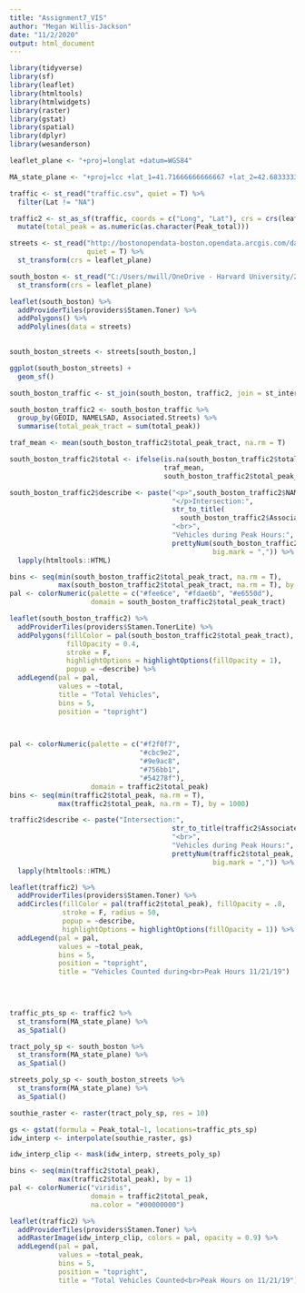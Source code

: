 ```yaml
---
title: "Assignment7_VIS"
author: "Megan Willis-Jackson"
date: "11/2/2020"
output: html_document
---
```



```r
library(tidyverse)
library(sf)
library(leaflet)
library(htmltools)
library(htmlwidgets)
library(raster)
library(gstat)
library(spatial)
library(dplyr)
library(wesanderson)


```

```r
leaflet_plane <- "+proj=longlat +datum=WGS84"

MA_state_plane <- "+proj=lcc +lat_1=41.71666666666667 +lat_2=42.68333333333333 +lat_0=41 +lon_0=-71.5 +x_0=200000 +y_0=750000 +ellps=GRS80 +units=m +no_defs"

traffic <- st_read("traffic.csv", quiet = T) %>%
  filter(Lat != "NA")

traffic2 <- st_as_sf(traffic, coords = c("Long", "Lat"), crs = crs(leaflet_plane)) %>%
  mutate(total_peak = as.numeric(as.character(Peak_total)))

streets <- st_read("http://bostonopendata-boston.opendata.arcgis.com/datasets/cfd1740c2e4b49389f47a9ce2dd236cc_8.geojson?outSR=%7B%22latestWkid%22%3A2249%2C%22wkid%22%3A102686%7D", 
                   quiet = T) %>%
  st_transform(crs = leaflet_plane)

south_boston <- st_read("C:/Users/mwill/OneDrive - Harvard University/2020 - Fall/Spatial Analysis/InteractiveMaps/SouthBoston_tract", quiet = T) %>%
  st_transform(crs = leaflet_plane)

leaflet(south_boston) %>%
  addProviderTiles(providers$Stamen.Toner) %>%
  addPolygons() %>%
  addPolylines(data = streets)
  
```

```r
south_boston_streets <- streets[south_boston,]

ggplot(south_boston_streets) +
  geom_sf()

```

```r
south_boston_traffic <- st_join(south_boston, traffic2, join = st_intersects)

south_boston_traffic2 <- south_boston_traffic %>%
  group_by(GEOID, NAMELSAD, Associated.Streets) %>%
  summarise(total_peak_tract = sum(total_peak))

traf_mean <- mean(south_boston_traffic2$total_peak_tract, na.rm = T)

south_boston_traffic2$total <- ifelse(is.na(south_boston_traffic2$total_peak_tract) == T,
                                      traf_mean,
                                      south_boston_traffic2$total_peak_tract)

south_boston_traffic2$describe <- paste("<p>",south_boston_traffic2$NAMELSAD,
                                        "</p>Intersection:", 
                                        str_to_title(
                                          south_boston_traffic2$Associated.Streets),
                                        "<br>",
                                        "Vehicles during Peak Hours:",
                                        prettyNum(south_boston_traffic2$total_peak_tract,
                                                  big.mark = ",")) %>%
  lapply(htmltools::HTML)

bins <- seq(min(south_boston_traffic2$total_peak_tract, na.rm = T),
            max(south_boston_traffic2$total_peak_tract, na.rm = T), by = 1)
pal <- colorNumeric(palette = c("#fee6ce", "#fdae6b", "#e6550d"), 
                    domain = south_boston_traffic2$total_peak_tract)

leaflet(south_boston_traffic2) %>%
  addProviderTiles(providers$Stamen.TonerLite) %>%
  addPolygons(fillColor = pal(south_boston_traffic2$total_peak_tract), 
              fillOpacity = 0.4, 
              stroke = F, 
              highlightOptions = highlightOptions(fillOpacity = 1),
              popup = ~describe) %>%
  addLegend(pal = pal,
            values = ~total,
            title = "Total Vehicles",
            bins = 5,
            position = "topright")

  
```


```r
pal <- colorNumeric(palette = c("#f2f0f7",
                                "#cbc9e2",
                                "#9e9ac8",
                                "#756bb1",
                                "#54278f"),
                    domain = traffic2$total_peak)
bins <- seq(min(traffic2$total_peak, na.rm = T),
            max(traffic2$total_peak, na.rm = T), by = 1000)

traffic2$describe <- paste("Intersection:", 
                                        str_to_title(traffic2$Associated.Streets),
                                        "<br>",
                                        "Vehicles during Peak Hours:",
                                        prettyNum(traffic2$total_peak,
                                                  big.mark = ",")) %>%
  lapply(htmltools::HTML)

leaflet(traffic2) %>%
  addProviderTiles(providers$Stamen.Toner) %>%
  addCircles(fillColor = pal(traffic2$total_peak), fillOpacity = .8,
             stroke = F, radius = 50,
             popup = ~describe,
             highlightOptions = highlightOptions(fillOpacity = 1)) %>%
  addLegend(pal = pal,
            values = ~total_peak,
            bins = 5,
            position = "topright",
            title = "Vehicles Counted during<br>Peak Hours 11/21/19")  
  
  



```


```r
traffic_pts_sp <- traffic2 %>%
  st_transform(MA_state_plane) %>%
  as_Spatial()

tract_poly_sp <- south_boston %>%
  st_transform(MA_state_plane) %>%
  as_Spatial()

streets_poly_sp <- south_boston_streets %>%
  st_transform(MA_state_plane) %>%
  as_Spatial()

southie_raster <- raster(tract_poly_sp, res = 10)

gs <- gstat(formula = Peak_total~1, locations=traffic_pts_sp)
idw_interp <- interpolate(southie_raster, gs)

idw_interp_clip <- mask(idw_interp, streets_poly_sp)

bins <- seq(min(traffic2$total_peak),
            max(traffic2$total_peak), by = 1)
pal <- colorNumeric("viridis", 
                    domain = traffic2$total_peak,
                    na.color = "#00000000")

leaflet(traffic2) %>%
  addProviderTiles(providers$Stamen.Toner) %>%
  addRasterImage(idw_interp_clip, colors = pal, opacity = 0.9) %>%
  addLegend(pal = pal,
            values = ~total_peak,
            bins = 5,
            position = "topright",
            title = "Total Vehicles Counted<br>Peak Hours on 11/21/19")






```
